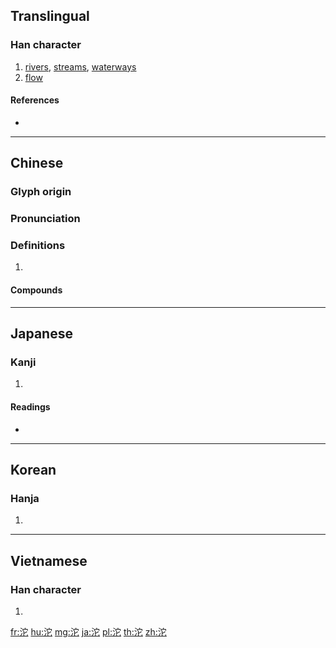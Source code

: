 {{also|沲}}
==Translingual==

===Han character===
{{Han char|rn=85|rad=水|as=05|sn=8|four=33111|canj=EJP}}

# [[rivers]], [[streams]], [[waterways]]
# [[flow]]

====References====
* {{Han ref|kx=0613.070|dkj=17243|dj=1006.060|hdz=31594.020|uh=6CB1|ud=27825|bh=AA62|bd=43618}}

----

==Chinese==
{{zh-forms}}

===Glyph origin===
{{Han etym}}

===Pronunciation===
{{zh-pron
|m=tuó
|c=to4
|mc=y
|oc=y
|cat=
}}

===Definitions===
{{zh-hanzi}}

# {{rfdef|zh}}

====Compounds====
{{zh-der|大雨滂沱|沱江|沱茶|涕泗滂沱|涾沱|滂沱|滂沱大雨|滹沱河|潭沱}}

----

==Japanese==

===Kanji===
{{ja-kanji|grade=|rs=水05}}

# {{defn|lang=ja|sort=水05}}

====Readings====
* {{ja-readings|on=[[た]] (ta), [[だ]] (da)|kun=}}

----

==Korean==

===Hanja===
{{ko-hanja|hangeul=타|eumhun=|rv=ta|mr=t'a|y=tha}}

# {{defn|lang=ko|sort=水05}}

----

==Vietnamese==

===Han character===
{{vi-hantu|đà|rs=水05}}

# {{defn|lang=vi|sort=水05}}

[[fr:沱]]
[[hu:沱]]
[[mg:沱]]
[[ja:沱]]
[[pl:沱]]
[[th:沱]]
[[zh:沱]]